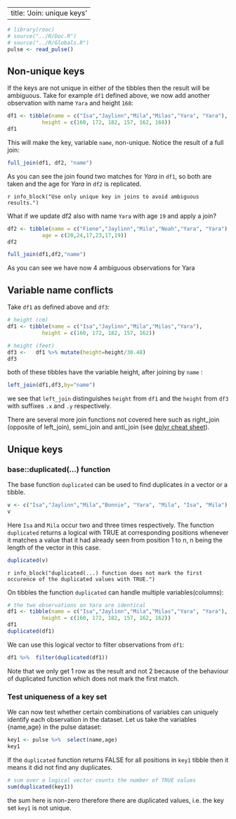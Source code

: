 
---
title: 'Join: unique keys'
---

```r
# library(rooc)
# source("../R/Doc.R")
# source("../R/Globals.R")
pulse <- read_pulse() 
```

## Non-unique keys

If the keys are not unique in either of the tibbles then the result will be ambiguous. Take for example `df1` defined above, we now add another observation with name `Yara` and height `168`:

```r
df1 <- tibble(name = c("Isa","Jaylinn","Mila","Milas","Yara", "Yara"),
           height = c(160, 172, 182, 157, 162, 168))
df1
```

This will make the key, variable `name`, non-unique. Notice the result of a  full join:

```r
full_join(df1, df2, "name")
```

As you can see the join found two matches for *Yara* in `df1`, so both are taken and the age for *Yara* in `df2` is replicated.  

`r info_block("Use only unique key in joins to avoid ambiguous results.")`


What if we update df2 also with name `Yara` with age `19` and apply a join? 

```r
df2 <- tibble(name = c("Fiene","Jaylinn","Mila","Noah","Yara", "Yara"),
           age = c(20,24,17,23,17,19)) 
df2
```

```r
full_join(df1,df2,"name")

```

As you can see we have now 4 ambiguous observations for Yara 

## Variable name conflicts

Take `df1` as defined above and `df3`: 

```r
# height (cm)
df1 <- tibble(name = c("Isa","Jaylinn","Mila","Milas","Yara"),
           height = c(160, 172, 182, 157, 162))

# height (feet)
df3 <-   df1 %>% mutate(height=height/30.48)
df3
```

both of these tibbles have the variable height, after joining by `name` :

```r
left_join(df1,df3,by="name")
```

we see that `left_join` distinguishes `height` from `df1` and the `height` from `df3` with suffixes `.x` and `.y` respectively. 


There are several more join functions not covered here such as right_join (opposite of left_join), semi_join and anti_join (see [dplyr cheat sheet](https://github.com/rstudio/cheatsheets/raw/master/data-transformation.pdf)).


<!--

#### right_join

Return all rows from `df2` and all columns in both `df1` and `df2`, `NA` for missing values in `df1`

```r
right_join(df1,df2,"name")
```

#### semi_join

Identical to `inner_join` keeping only columns in `df1`  # (exception: no duplicated rows in df1.)

```r
semi_join(df1,df2,"name")
```

#### anti_join

Complement of `semi_join`, return rows from `df1` with no match in `df2`. 

```r
anti_join(df1,df2,"name")
```

-->

## Unique keys

### base::duplicated(...) function

The base function `duplicated` can be used to find duplicates in a vector or a tibble. 

```r
v <- c("Isa","Jaylinn","Mila","Bonnie", "Yara", "Mila", "Isa", "Mila")
v
```

Here `Isa` and `Mila` occur two and three times respectively. The function `duplicated` returns a logical with TRUE at corresponding positions whenever it matches a value that it had already seen from position 1 to n, n being the length of the vector in this case.    

```r
duplicated(v)
```


`r info_block("duplicated(...) function does not mark the first occurence of the duplicated values with TRUE.")`


On tibbles the function `duplicated` can handle multiple variables(columns):

```r
# the two observations on Yara are identical
df1 <- tibble(name = c("Isa","Jaylinn","Mila","Milas","Yara", "Yara"),
           height = c(160, 172, 182, 157, 162, 162))
df1
duplicated(df1)
```

We can use this logical vector to filter observations from `df1`:

```r
df1 %>%  filter(duplicated(df1))
```

Note that we only get 1 row as the result and not 2 because of the behaviour of duplicated function which does not mark the first match.

### Test uniqueness of a key set

We can now test whether certain combinations of variables can uniquely identify each observation in the dataset. Let us take the variables {name,age} in the pulse dataset:

```r
key1 <- pulse %>%  select(name,age)
key1

```


If the `duplicated` function returns FALSE for all positions in `key1` tibble then it means it did not find any duplicates.

```r
# sum over a logical vector counts the number of TRUE values
sum(duplicated(key1)) 
```

the sum here is non-zero therefore there are duplicated values, i.e. the key set `key1` is not unique.
